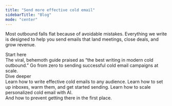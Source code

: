 ```yaml
---
title: "Send more effective cold email"
sidebarTitle: "Blog"
mode: "center"
---
```



Most outbound falls flat because of avoidable mistakes. Everything we write is designed to help you send emails that land meetings, close deals, and grow revenue.

<Newsletter />

<div className="flex flex-col md:flex-row gap-4 pt-4">
  <div className="flex-1">
    <div className="text-center font-geist text-[14px] font-semibold leading-[14px] tracking-[-0.14px] text-[#085ED6] pb-1 sm:text-left">Start here</div>
    <Card title="The Cold Email Handbook" img="/images/handbook.jpg" href="/handbook" arrow="true">
      The viral, behemoth guide praised as “the best writing in modern cold outbound.” Go from zero to sending successful cold email campaigns at scale. 
    </Card>
  </div>
  <div className="flex-1">
    <Columns cols={1}>
      <div className="text-left font-geist text-[14px] font-semibold leading-[14px] tracking-[-0.14px] text-[#085ED6] pb-1">Dive deeper</div>
      <Card title="Writing" href="/great-cold-emails-snapchat" arrow="true">
        Learn how to write effective cold emails to any audience.
      </Card>
      <Card title="Infrastructure" href="/handbook/the-infrastructure" arrow="true">
        Learn how to set up inboxes, warm them, and get started sending.
      </Card>
      <Card title="Scaling" href="/handbook/personalizing-at-scale" arrow="true">
        Learn how to scale personalized cold email with AI.
      </Card>
    </Columns>
  </div>
</div>

<Card title="How to Get Out of Spam — The Guide" img="/images/out-of-spam.png" href="/how-to-get-out-of-spam">
  And how to prevent getting there in the first place.
</Card>

